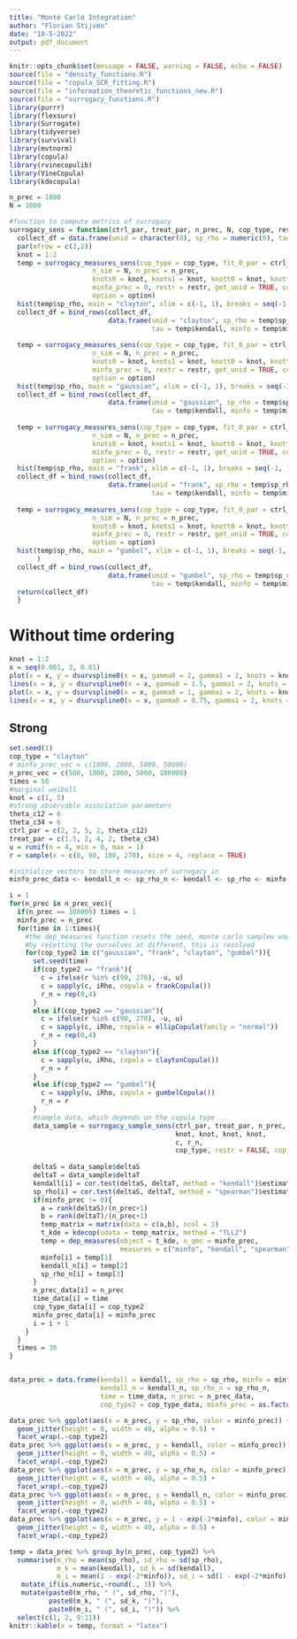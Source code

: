 ```yaml
---
title: "Monte Carlo Integration"
author: "Florian Stijven"
date: "18-5-2022"
output: pdf_document
---
```


```r
knitr::opts_chunk$set(message = FALSE, warning = FALSE, echo = FALSE)
source(file = "density_functions.R")
source(file = "copula_SCR_fitting.R")
source(file = "information_theoretic_functions_new.R")
source(file = "surrogacy_functions.R")
library(purrr)
library(flexsurv)
library(Surrogate)
library(tidyverse)
library(survival)
library(mvtnorm)
library(copula)
library(rvinecopulib)
library(VineCopula)
library(kdecopula)

n_prec = 1000
N = 1000
```


```r
#function to compute metrics of surrogacy 
surrogacy_sens = function(ctrl_par, treat_par, n_prec, N, cop_type, restr, option = 1){
  collect_df = data.frame(unid = character(0), sp_rho = numeric(0), tau = numeric(0))
  par(mfrow = c(2,2))
  knot = 1:2
  temp = surrogacy_measures_sens(cop_type = cop_type, fit_0_par = ctrl_par, fit_1_par = treat_par,
                     n_sim = N, n_prec = n_prec,
                     knots0 = knot, knots1 = knot, knott0 = knot, knott1 = knot, 
                     minfo_prec = 0, restr = restr, get_unid = TRUE, cop_type2 = "clayton",
                     option = option)
  hist(temp$sp_rho, main = "clayton", xlim = c(-1, 1), breaks = seq(-1, 1, 0.05))
  collect_df = bind_rows(collect_df,
                         data.frame(unid = "clayton", sp_rho = temp$sp_rho,
                                    tau = temp$kendall, minfo = temp$minfo))
  
  temp = surrogacy_measures_sens(cop_type = cop_type, fit_0_par = ctrl_par, fit_1_par = treat_par,
                     n_sim = N, n_prec = n_prec,
                     knots0 = knot, knots1 = knot, knott0 = knot, knott1 = knot, 
                     minfo_prec = 0, restr = restr, get_unid = TRUE, cop_type2 = "gaussian",
                     option = option)
  hist(temp$sp_rho, main = "gaussian", xlim = c(-1, 1), breaks = seq(-1, 1, 0.05))
  collect_df = bind_rows(collect_df,
                         data.frame(unid = "gaussian", sp_rho = temp$sp_rho,
                                    tau = temp$kendall, minfo = temp$minfo))
  
  temp = surrogacy_measures_sens(cop_type = cop_type, fit_0_par = ctrl_par, fit_1_par = treat_par,
                     n_sim = N, n_prec = n_prec,
                     knots0 = knot, knots1 = knot, knott0 = knot, knott1 = knot, 
                     minfo_prec = 0, restr = restr, get_unid = TRUE, cop_type2 = "frank",
                     option = option)
  hist(temp$sp_rho, main = "frank", xlim = c(-1, 1), breaks = seq(-1, 1, 0.05))
  collect_df = bind_rows(collect_df,
                         data.frame(unid = "frank", sp_rho = temp$sp_rho,
                                    tau = temp$kendall, minfo = temp$minfo))
  
  temp = surrogacy_measures_sens(cop_type = cop_type, fit_0_par = ctrl_par, fit_1_par = treat_par,
                     n_sim = N, n_prec = n_prec,
                     knots0 = knot, knots1 = knot, knott0 = knot, knott1 = knot, 
                     minfo_prec = 0, restr = restr, get_unid = TRUE, cop_type2 = "gumbel",
                     option = option)
  hist(temp$sp_rho, main = "gumbel", xlim = c(-1, 1), breaks = seq(-1, 1, 0.05)
       )
  collect_df = bind_rows(collect_df,
                         data.frame(unid = "gumbel", sp_rho = temp$sp_rho,
                                    tau = temp$kendall, minfo = temp$minfo))
  return(collect_df)
  }
```

# Without time ordering

```r
knot = 1:2
x = seq(0.001, 3, 0.01)
plot(x = x, y = dsurvspline0(x = x, gamma0 = 2, gamma1 = 2, knots = knot), type = "l")
lines(x = x, y = dsurvspline0(x = x, gamma0 = 1.5, gamma1 = 2, knots = knot), col = "red")
plot(x = x, y = dsurvspline0(x = x, gamma0 = 1, gamma1 = 2, knots = knot), type = "l")
lines(x = x, y = dsurvspline0(x = x, gamma0 = 0.75, gamma1 = 2, knots = knot), col = "red")

```

## Strong

```r
set.seed(1)
cop_type = "clayton"
# minfo_prec_vec = c(1000, 2000, 5000, 50000)
n_prec_vec = c(500, 1000, 2000, 5000, 100000)
times = 50
#marginal weibull
knot = c(1, 5)
#strong observable association parameters
theta_c12 = 6
theta_c34 = 6
ctrl_par = c(2, 2, 5, 2, theta_c12)
treat_par = c(1.5, 2, 4, 2, theta_c34)
u = runif(n = 4, min = 0, max = 1)
r = sample(x = c(0, 90, 180, 270), size = 4, replace = TRUE)

#initialize vectors to store measures of surrogacy in
minfo_prec_data <- kendall_n <- sp_rho_n <- kendall <- sp_rho <- minfo <- n_prec_data <- time_data <- cop_type_data <- 1:(times*length(n_prev_vec)*4 + 4)

i = 1
for(n_prec in n_prec_vec){
  if(n_prec == 100000) times = 1
  minfo_prec = n_prec
  for(time in 1:times){
    #the dep_measures function resets the seed, monte carlo samplew would be identical
    #by resetting the ourselves at different, this is resolved
    for(cop_type2 in c("gaussian", "frank", "clayton", "gumbel")){
      set.seed(time)
      if(cop_type2 == "frank"){
        c = ifelse(r %in% c(90, 270), -u, u)
        c = sapply(c, iRho, copula = frankCopula())
        r_n = rep(0,4)
      }
      else if(cop_type2 == "gaussian"){
        c = ifelse(r %in% c(90, 270), -u, u)
        c = sapply(c, iRho, copula = ellipCopula(family = "normal"))
        r_n = rep(0,4)
      }
      else if(cop_type2 == "clayton"){
        c = sapply(u, iRho, copula = claytonCopula())
        r_n = r
      }
      else if(cop_type2 == "gumbel"){
        c = sapply(u, iRho, copula = gumbelCopula())
        r_n = r
      }
      #sample data, which depends on the copula type
      data_sample = surrogacy_sample_sens(ctrl_par, treat_par, n_prec,
                                          knot, knot, knot, knot, 
                                          c, r_n,
                                          cop_type, restr = FALSE, cop_type2 = cop_type2)
    
      deltaS = data_sample$deltaS
      deltaT = data_sample$deltaT
      kendall[i] = cor.test(deltaS, deltaT, method = "kendall")$estimate
      sp_rho[i] = cor.test(deltaS, deltaT, method = "spearman")$estimate
      if(minfo_prec != 0){
        a = rank(deltaS)/(n_prec+1)
        b = rank(deltaT)/(n_prec+1)
        temp_matrix = matrix(data = c(a,b), ncol = 2)
        t_kde = kdecop(udata = temp_matrix, method = "TLL2")
        temp = dep_measures(object = t_kde, n_qmc = minfo_prec, 
                            measures = c("minfo", "kendall", "spearman"))
        minfo[i] = temp[1]
        kendall_n[i] = temp[2]
        sp_rho_n[i] = temp[3]
      }
      n_prec_data[i] = n_prec
      time_data[i] = time
      cop_type_data[i] = cop_type2
      minfo_prec_data[i] = minfo_prec
      i = i + 1
    }
  }
  times = 30
}


data_prec = data.frame(kendall = kendall, sp_rho = sp_rho, minfo = minfo,
                       kendall_n = kendall_n, sp_rho_n = sp_rho_n,
                       time = time_data, n_prec = n_prec_data, 
                       cop_type2 = cop_type_data, minfo_prec = as.factor(minfo_prec_data))

```

```r
data_prec %>% ggplot(aes(x = n_prec, y = sp_rho, color = minfo_prec)) +
  geom_jitter(height = 0, width = 40, alpha = 0.5) + 
  facet_wrap(.~cop_type2)
data_prec %>% ggplot(aes(x = n_prec, y = kendall, color = minfo_prec)) +
  geom_jitter(height = 0, width = 40, alpha = 0.5) + 
  facet_wrap(.~cop_type2)
data_prec %>% ggplot(aes(x = n_prec, y = sp_rho_n, color = minfo_prec)) +
  geom_jitter(height = 0, width = 40, alpha = 0.5) + 
  facet_wrap(.~cop_type2)
data_prec %>% ggplot(aes(x = n_prec, y = kendall_n, color = minfo_prec)) +
  geom_jitter(height = 0, width = 40, alpha = 0.5) + 
  facet_wrap(.~cop_type2)
data_prec %>% ggplot(aes(x = n_prec, y = 1 - exp(-2*minfo), color = minfo_prec)) +
  geom_jitter(height = 0, width = 40, alpha = 0.5) + 
  facet_wrap(.~cop_type2)
```

```r
temp = data_prec %>% group_by(n_prec, cop_type2) %>%
  summarise(m_rho = mean(sp_rho), sd_rho = sd(sp_rho), 
            m_k = mean(kendall), sd_k = sd(kendall), 
            m_i = mean(1 - exp(-2*minfo)), sd_i = sd(1 - exp(-2*minfo))) %>%
   mutate_if(is.numeric,~round(., 3)) %>%
   mutate(paste0(m_rho, " (", sd_rho, ")"),
          paste0(m_k, " (", sd_k, ")"),
          paste0(m_i, " (", sd_i, ")")) %>%
  select(c(1, 2, 9:11))
knitr::kable(x = temp, format = "latex")

```


